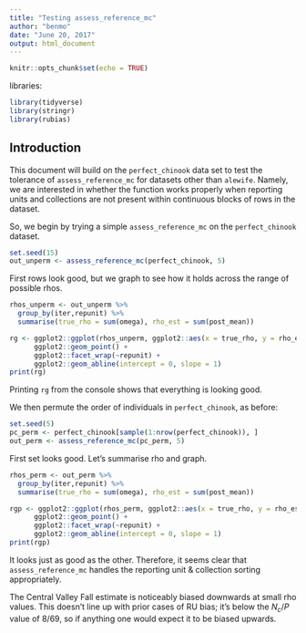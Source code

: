 ```yaml
---
title: "Testing assess_reference_mc"
author: "benmo"
date: "June 20, 2017"
output: html_document
---
```


```r
knitr::opts_chunk$set(echo = TRUE)
```

libraries:
```r
library(tidyverse)
library(stringr)
library(rubias)
```

## Introduction

This document will build on the `perfect_chinook` data set to test the tolerance
of `assess_reference_mc` for datasets other than `alewife`. Namely, we are
interested in whether the function works properly when reporting units and collections
are not present within continuous blocks of rows in the dataset.

So, we begin by trying a simple `assess_reference_mc` on the `perfect_chinook` dataset.

```r
set.seed(15)
out_unperm <- assess_reference_mc(perfect_chinook, 5)
```

First rows look good, but we graph to see how it holds across the range of possible rhos.

```r
rhos_unperm <- out_unperm %>%
  group_by(iter,repunit) %>%
  summarise(true_rho = sum(omega), rho_est = sum(post_mean))

rg <- ggplot2::ggplot(rhos_unperm, ggplot2::aes(x = true_rho, y = rho_est, colour = repunit)) +
      ggplot2::geom_point() +
      ggplot2::facet_wrap(~repunit) +
      ggplot2::geom_abline(intercept = 0, slope = 1)
print(rg)
```

Printing `rg` from the console shows that everything is looking good.

We then permute the order of individuals in `perfect_chinook`, as before:

```r
set.seed(5)
pc_perm <- perfect_chinook[sample(1:nrow(perfect_chinook)), ]
out_perm <- assess_reference_mc(pc_perm, 5)
```

First set looks good. Let's summarise rho and graph.

```r
rhos_perm <- out_perm %>%
  group_by(iter,repunit) %>%
  summarise(true_rho = sum(omega), rho_est = sum(post_mean))

rgp <- ggplot2::ggplot(rhos_perm, ggplot2::aes(x = true_rho, y = rho_est, colour = repunit)) +
      ggplot2::geom_point() +
      ggplot2::facet_wrap(~repunit) +
      ggplot2::geom_abline(intercept = 0, slope = 1)
print(rgp)
```

It looks just as good as the other. Therefore, it seems clear that `assess_reference_mc`
handles the reporting unit & collection sorting appropriately.

The Central Valley Fall estimate is noticeably biased downwards at small rho values. 
This doesn't line up with prior cases of RU bias; it's below the $N_{c}/P$ value of $8/69$,
so if anything one would expect it to be biased upwards. 
